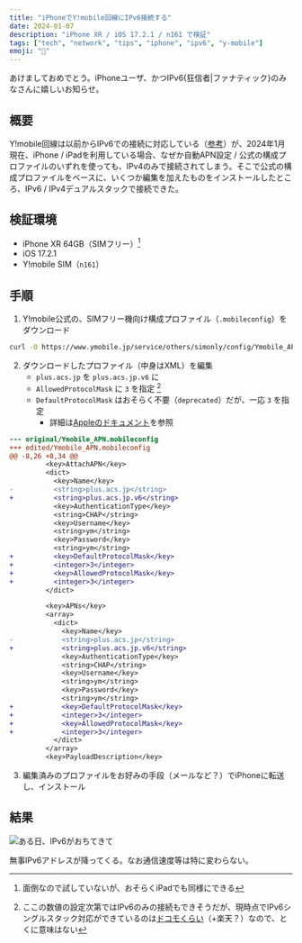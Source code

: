 ```yaml
---
title: "iPhoneでY!mobile回線にIPv6接続する"
date: 2024-01-07
description: "iPhone XR / iOS 17.2.1 / n161 で検証"
tags: ["tech", "network", "tips", "iphone", "ipv6", "y-mobile"]
emoji: "📶"
---
```


あけましておめでとう。iPhoneユーザ、かつIPv6\{狂信者|ファナティック}のみなさんに嬉しいお知らせ。

## 概要

Y!mobile回線は以前からIPv6での接続に対応している（[参考](https://kimagurenote.net/kn/%E3%83%AF%E3%82%A4%E3%83%A2%E3%83%90%E3%82%A4%E3%83%AB#IPv6)）が、2024年1月現在、iPhone / iPadを利用している場合、なぜか自動APN設定 / 公式の構成プロファイルのいずれを使っても、IPv4のみで接続されてしまう。そこで公式の構成プロファイルをベースに、いくつか編集を加えたものをインストールしたところ、IPv6 / IPv4デュアルスタックで接続できた。

## 検証環境

- iPhone XR 64GB（SIMフリー）[^1]
- iOS 17.2.1
- Y!mobile SIM（`n161`）

[^1]: 面倒なので試していないが、おそらくiPadでも同様にできる

## 手順

1. Y!mobile公式の、SIMフリー機向け構成プロファイル（`.mobileconfig`）をダウンロード

```bash
curl -O https://www.ymobile.jp/service/others/simonly/config/Ymobile_APN.mobileconfig
```

2. ダウンロードしたプロファイル（中身はXML）を編集
   - `plus.acs.jp` を `plus.acs.jp.v6` に
   - `AllowedProtocolMask` に `3` を指定 [^2]
   - `DefaultProtocolMask` はおそらく不要（`deprecated`）だが、一応 `3` を指定
     - 詳細は[Appleのドキュメント](https://developer.apple.com/documentation/devicemanagement/cellular/apnsitem)を参照

[^2]: ここの数値の設定次第ではIPv6のみの接続もできそうだが、現時点でIPv6シングルスタック対応ができているのは[ドコモくらい](https://www.docomo.ne.jp/info/news_release/2022/01/31_00.html)（+楽天？）なので、とくに意味はない

```diff title="差分"
--- original/Ymobile_APN.mobileconfig
+++ edited/Ymobile_APN.mobileconfig
@@ -8,26 +8,34 @@
         <key>AttachAPN</key>
         <dict>
           <key>Name</key>
-          <string>plus.acs.jp</string>
+          <string>plus.acs.jp.v6</string>
           <key>AuthenticationType</key>
           <string>CHAP</string>
           <key>Username</key>
           <string>ym</string>
           <key>Password</key>
           <string>ym</string>
+          <key>DefaultProtocolMask</key>
+          <integer>3</integer>
+          <key>AllowedProtocolMask</key>
+          <integer>3</integer>
         </dict>

         <key>APNs</key>
         <array>
           <dict>
             <key>Name</key>
-            <string>plus.acs.jp</string>
+            <string>plus.acs.jp.v6</string>
             <key>AuthenticationType</key>
             <string>CHAP</string>
             <key>Username</key>
             <string>ym</string>
             <key>Password</key>
             <string>ym</string>
+            <key>DefaultProtocolMask</key>
+            <integer>3</integer>
+            <key>AllowedProtocolMask</key>
+            <integer>3</integer>
           </dict>
         </array>
         <key>PayloadDescription</key>
```

3. 編集済みのプロファイルをお好みの手段（メールなど？）でiPhoneに転送し、インストール

## 結果

![ある日、IPv6がおちてきて](../../assets/image/ymobile-iphone-ipv6.png)

無事IPv6アドレスが降ってくる。なお通信速度等は特に変わらない。
